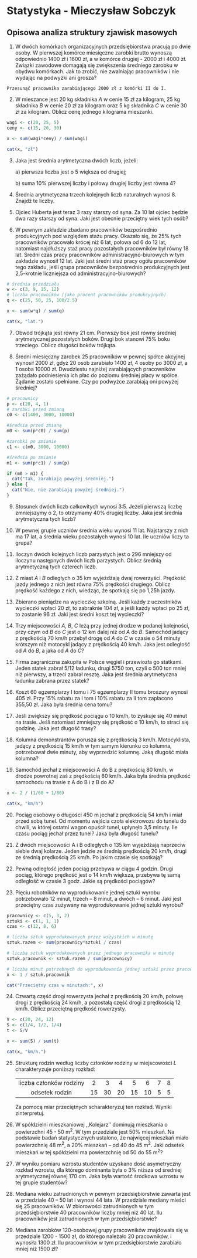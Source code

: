 # Statystyka - Mieczysław Sobczyk

## Opisowa analiza struktury zjawisk masowych

1.  W dwóch komórkach organizacyjnych przedsiębiorstwa pracują po dwie osoby. W pierwszej komórce miesięczne zarobki brutto wynoszą odpowiednio 1400 zł i 1600 zł, a w komórce drugiej - 2000 zł i 4000 zł. Związki zawodowe domagają się zwiększenia średniego zarobku w obydwu komórkach. Jak to zrobić, nie zwalniając pracowników i nie wydając na podwyżki ani grosza?

<!-- -->

    Przesunąć pracownika zarabiającego 2000 zł z komórki II do I.

2.  W mieszance jest 20 kg składnika *A* w cenie 15 zł za kilogram, 25 kg składnika *B* w cenie 20 zł za kilogram oraz 5 kg składnika *C* w cenie 30 zł za kilogram. Oblicz cenę jednego kilograma mieszanki.

```r
wagi <- c(20, 25, 5)
ceny <- c(15, 20, 30)

x <- sum(wagi*ceny) / sum(wagi)

cat(x, "zł")
```

3.  Jaka jest średnia arytmetyczna dwóch liczb, jeżeli:

    a\) pierwsza liczba jest o 5 większa od drugiej;

    b\) suma 10% pierwszej liczby i połowy drugiej liczby jest równa 4?

```{=tex}
\begin{equation}
  \left\{
  \begin{array}{l}
    x_{1} = x_{2} + 5\\
    \frac{x_{1}}{10} + \frac{x_{2}}{2} = 4
  \end{array}
  \right.
\end{equation}
```
```{=tex}
\begin{equation}
  \begin{array}{l}
    \frac{x_{2} + 5}{10} + \frac{x_{2}}{2} = 4 | \cdot10 \\
    x_{2} + 5 + 5x_{2} = 40 \\
    6x_{2} = 35 \\
    x_{2} = \frac{35}{6} \\
    x_{1} = \frac{35}{6} + 5 = \frac{65}{6} \\
    \bar{x} = \frac{x_{1} + x_{2}}{2} = \frac{\frac{65}{6} + \frac{35}{6}}{2} = \frac{100}{12} = 8\frac{1}{3}
  \end{array}
\end{equation}
```
4.  Średnia arytmetyczna trzech kolejnych liczb naturalnych wynosi 8. Znajdź te liczby.

```{=tex}
\begin{equation}
  \left\{
  \begin{array}{l}
    x_{2} = x_{1} + 1 \\
    x_{3} = x_{1} + 2 \\
    \frac{x_{1} + x_{2} + x_{3}}{3} = 8
  \end{array}
  \right.
\end{equation}
```
```{=tex}
\begin{equation}
  \begin{array}{l}
    \frac{x_{1} + (x_{1} + 1) + (x_{1} + 2)}{3} = 8 \\
    3x_{1} + 3 = 24 \\
    3x_{1} = 21 \\
    x_{1} = 7 
  \end{array}
\end{equation}
```
```{=tex}
\begin{equation}
  \left\{
  \begin{array}{l}
    x_{1} = 7 \\
    x_{2} = 8 \\
    x_{3} = 9
  \end{array}
  \right.
\end{equation}
```
5.  Ojciec Huberta jest teraz 3 razy starszy od syna. Za 10 lat ojciec będzie dwa razy starszy od syna. Jaki jest obecnie przeciętny wiek tych osób?

```{=tex}
\begin{equation}
  \left\{
  \begin{array}{l}
    o = 3h \\
    o + 10 = 2 \cdot (h + 10)
  \end{array}
  \right.
\end{equation}
```
```{=tex}
\begin{equation}
  \begin{array}{l}
    3h + 10 = 2 \cdot (h + 10) \\
    3h + 10 = 2h + 20 \\
    h = 10 \\
    o = 3h = 3 \cdot 10 = 30 \\
    \bar{x} = \frac{o + h}{2} = \frac{30 + 10}{2} = 20
  \end{array}
\end{equation}
```
6.  W pewnym zakładzie zbadano pracowników bezpośrednio produkcyjnych pod względem stażu pracy. Okazało się, że 25% tych pracowników pracowało krócej niż 6 lat, połowa od 6 do 12 lat, natomiast najdłuższy staż pracy pozostałych pracowników był równy 18 lat. Średni czas pracy pracowników administracyjno-biurowych w tym zakładzie wynosił 12 lat. Jaki jest średni staż pracy ogółu pracowników tego zakładu, jeśli grupa pracowników bezpośrednio produkcyjnych jest 2,5-krotnie liczniejsza od administracyjno-biurowych?

```r
# średnia przedziału
w <- c(3, 9, 15, 12)
# liczba pracowników (jako procent pracowników produkcyjnych)
q <- c(25, 50, 25, 100/2.5)

x <- sum(w*q) / sum(q)

cat(x, "lat.")
```

7.  Obwód trójkąta jest równy 21 cm. Pierwszy bok jest równy średniej arytmetycznej pozostałych boków. Drugi bok stanowi 75% boku trzeciego. Oblicz długości boków trójkąta.

```{=tex}
\begin{equation}
  \left\{
  \begin{array}{l}
    a + b + c = 21 \\
    a = \frac{b + c}{2} \\
    b = \frac{3}{4} c
  \end{array}
  \right.
\end{equation}
```
```{=tex}
\begin{equation}
  \left\{
  \begin{array}{l}
    a + b + c = 21 \\
    2a = b + c \\
    a = \frac{\frac{3}{4} c + c}{2} 
  \end{array}
  \right.
\end{equation}
```
```{=tex}
\begin{equation}
  \left\{
  \begin{array}{l}
    a + 2a = 21 \\
    a = \frac{7}{8} c 
  \end{array}
  \right.
\end{equation}
```
```{=tex}
\begin{equation}
  \begin{array}{l}
    a = 7 \\
    7 = \frac{7}{8} c \\
    c = 8 \\
    b = 6
  \end{array}
\end{equation}
```
```{=tex}
\begin{equation}
  \left\{
  \begin{array}{l}
    a  = 7 \\
    b = 6 \\
    c = 8 
  \end{array}
  \right.
\end{equation}
```
8.  Średni miesięczny zarobek 25 pracowników w pewnej spółce akcyjnej wynosił 2000 zł, gdyż 20 osób zarabiało 1400 zł, 4 osoby po 3000 zł, a 1 osoba 10000 zł. Dwudziestu najniżej zarabiających pracowników zażądało podniesienia ich płac do poziomu średniej płacy w spółce. Żądanie zostało spełnione. Czy po podwyżce zarabiają oni powyżej średniej?

```r
# pracownicy
p <- c(20, 4, 1)
# zarobki przed zmianą
c0 <- c(1400, 3000, 10000)

#średnia przed zmianą
m0 <- sum(p*c0) / sum(p)

#zarobki po zmianie
c1 <- c(m0, 3000, 10000)

#średnia po zmianie
m1 <- sum(p*c1) / sum(p)

if (m0 > m1) {
  cat("Tak, zarabiają powyżej średniej.")
} else {
  cat("Nie, nie zarabiają powyżej średniej.")
}
```

9.  Stosunek dwóch liczb całkowitych wynosi 3:5. Jeżeli pierwszą liczbę zmniejszymy o 2, to otrzymamy 40% drugiej liczby. Jaka jest średnia arytmetyczna tych liczb?

```{=tex}
\begin{equation}
  \left\{
  \begin{array}{l}
    5x_{1} = 3x_{2} \\
    x_{1} - 2 = \frac{2}{5} x_{2} | \cdot 5
  \end{array}
  \right.
\end{equation}
```
```{=tex}
\begin{equation}
  \left\{
  \begin{array}{l}
    5x_{1} = 3x_{2} \\
    5x_{1} - 10 = 2 x_{2}
  \end{array}
  \right.
\end{equation}
```
```{=tex}
\begin{equation}
  \begin{array}{l}
    x_{2} = 10 \\
    x_{1} - 2 = \frac{2}{5} \cdot 10 \\
    x_{1} = 6 \\
    \bar{x} = \frac{x_{1} + x_{2}}{2} = \frac{6 + 10}{2} = 8
  \end{array}
\end{equation}
```
10. W pewnej grupie uczniów średnia wieku wynosi 11 lat. Najstarszy z nich ma 17 lat, a średnia wieku pozostałych wynosi 10 lat. Ile uczniów liczy ta grupa?

```{=tex}
\begin{equation}
  \begin{array}{l}
    \frac{17 + 10 \cdot (n-1)}{n} = 11 \\
    17 + 10 \cdot (n-1) = 11n \\
    17 + 10n - 10 = 11n \\
    n = 7
  \end{array}
\end{equation}
```
11. Iloczyn dwóch kolejnych liczb parzystych jest o 296 mniejszy od iloczynu następnych dwóch liczb parzystych. Oblicz średnią arytmetyczną tych czterech liczb.

```{=tex}
\begin{equation}
  \left\{
  \begin{array}{l}
    x_{1} x_{2} + 296 = x_{3} x_{4} \\
    x_{2} = x_{1} + 2 \\
    x_{3} = x_{1} + 4 \\
    x_{4} = x_{1} + 6
  \end{array}
  \right.
\end{equation}
```
```{=tex}
\begin{equation}
  \begin{array}{l}
    x_{1} \cdot (x_{1} + 2) + 296 = (x_{1} + 4) \cdot (x_{1} + 6) \\
    x_{1}^{2} + 2x_{1} + 296 = x_{1}^{2} + 10x_{1} + 24 \\
    -8x_{1} = -272 \\
    x_{1} = 34 \\
    \bar{x} = \frac{x_{1} + x_{2} + x_{3} + x_{4}}{4} = \frac{34 + 36 + 38 + 40}{4} = 37
  \end{array}
\end{equation}
```
12. Z miast *A* i *B* odległych o 35 km wyjeżdżają dwaj rowerzyści. Prędkość jazdy jednego z nich jest równa 75% prędkości drugiego. Oblicz prędkość każdego z nich, wiedząc, że spotkają się po 1,25h jazdy.

```{=tex}
\begin{equation}
  \left\{
  \begin{array}{l}
    V_{A} = \frac{3}{4} V_{B} \\
    V_{A} = \frac{S_{A}}{t_{A}} \\
    V_{B} = \frac{S_{B}}{t_{B}} \\
    t_{A} = t_{B} = \frac{5}{4} \\
    S_{A} + S_{B} = 35
  \end{array}
  \right.
\end{equation}
```
```{=tex}
\begin{equation}
  \begin{array}{l}
    \frac{S_{A}}{t_{A}} = \frac{3}{4} \cdot \frac{S_{B}}{t_{B}} \\
    \frac{S_{A}}{t_{A}} = \frac{3}{4} \cdot \frac{35 - S_{A}}{t_{A}} | \cdot t_{A} \\
    S_{A} = \frac{3}{4} \cdot (35 - S_{A}) \\
    \frac{7}{4} S_{A} = \frac{105}{4} \\
    S_{A} = 15 \\
    V_{A} = \frac{15}{\frac{5}{4}} = 12 \\
    \frac{3}{4} V_{B} = 12 \\ 
    V_{B} = 16
  \end{array}
\end{equation}
```
```{=tex}
\begin{equation}
  \left\{
  \begin{array}{l}
    V_{A} = 12 \\
    V_{B} = 16
  \end{array}
  \right.
\end{equation}
```

13. Zbierano pieniądze na wycieczkę szkolną. Jeśli każdy z uczestników wycieczki wpłaci 20 zł, to zabraknie 104 zł, a jeśli każdy wpłaci po 25 zł, to zostanie 96 zł. Jaki jest średni koszt tej wycieczki?

\begin{equation}
  \left\{
  \begin{array}{l}
    X = 20n + 104 \\
    X = 25n - 96 \\
    \bar{x} = \frac{X}{n}
  \end{array}
  \right.
\end{equation}
    
\begin{equation}
  \begin{array}{l}
    20n + 104 = 25n - 96 \\
    5n = 200 \\
    n = 40 \\
    X = 20 \cdot 40 + 104 = 904 \\
    \bar{x} = \frac{904}{40} = 22.6
  \end{array}
\end{equation}

14. Trzy miejscowości *A*, *B*, *C* leżą przy jednej drodze w podanej kolejności, przy czym od *B* do *C* jest o 12 km dalej niż od *A* do *B*. Samochód jadący z prędkością 70 km/h przebył drogę od *A* do *C* w czasie o 54 minuty krótszym niż motocykl jadący z prędkością 40 km/h. Jaka jest odległość od *A* do *B*, a jaka od *A* do *C*?

\begin{equation}
  \left\{
  \begin{array}{l}
    S_{AB} + S_{BC} = S_{AC} \\
    S_{AB} = S_{BC} - 12 \\
    \frac{S_{AC}}{70} + \frac{9}{10} = \frac{S_{AC}}{40}
  \end{array}
  \right.
\end{equation}

\begin{equation}
  \begin{array}{l}
    \frac{S_{AC}}{70} + \frac{9}{10} = \frac{S_{AC}}{40} | \cdot 280 \\
    4S_{AC} + 252 = 7S_{AC} \\
    3S_{AC} = 252 \\
    S_{AC} = 84 \\
    S_{AB} + S_{BC} = 84 \\
    S_{BC} - 12 + S_{BC} = 84 \\
    S_{BC} = 48 \\
    S_{AB} = 48 - 12 = 36
  \end{array}
\end{equation}

\begin{equation}
  \left\{
  \begin{array}{l}
    S_{AB} = 36 \\
    S_{AC} = 84
  \end{array}
  \right.
\end{equation}

15. Firma zagraniczna zakupiła w Polsce węgiel i przewiozła go statkami. Jeden statek zabrał 5/12 ładunku, drugi 5750 ton, czyli o 500 ton mniej niż pierwszy, a trzeci zabrał resztę. Jaka jest średnia arytmetyczna ładunku zabrana przez statek?

\begin{equation}
  \left\{
  \begin{array}{l}
    X = x_{1} + x_{2} + x_{3} \\
    x_{1} = \frac{5}{12} X \\
    x_{2} = 5750 \\
    x_{2} = x_{1} - 500 \\
    \bar{x} = \frac{X}{3}
  \end{array}
  \right.
\end{equation}

\begin{equation}
  \begin{array}{l}
    x_{1} - 500 = 5750 \\
    x_{1} = 6250 \\
    6250 = \frac{5}{12} X \\
    X = 15000 \\
    \bar{x} = \frac{15000}{3} = 5000
  \end{array}
\end{equation}

16. Koszt 60 egzemplarzy I tomu i 75 egzemplarzy II tomu broszury wynosi 405 zł. Przy 15% rabatu za I tom i 10% rabatu za II tom zapłacono 355,50 zł. Jaka była średnia cena tomu?

\begin{equation}
  \begin{array}{l}
    \bar{x} = \frac{450}{60+75} = 3
  \end{array}
\end{equation}

17. Jeśli zwiększy się prędkość pociągu o 10 km/h, to zyskuje się 40 minut na trasie. Jeśli natomiast zmniejszy się prędkość o 10 km/h, to straci się godzinę. Jaka jest długość trasy?

\begin{equation}
  \left\{
  \begin{array}{l}
  V = \frac{S}{t} \implies S = Vt\\
  V + 10 = \frac{S}{t-\frac{2}{3}} \implies S = (V + 10) (t - \frac{2}{3}) \\
  V - 10 = \frac{S}{t+1} \implies S = (V - 10) (t + 1)
  \end{array}
  \right.
\end{equation}

\begin{equation}
  \left\{
  \begin{array}{l}
    Vt = (V + 10) (t - \frac{2}{3}) \\
    Vt = (V - 10) (t + 1)
  \end{array}
  \right.
\end{equation}

\begin{equation}
  \left\{
  \begin{array}{l}
    Vt = Vt - \frac{2}{3} V + 10t - \frac{20}{3} \\
    Vt = Vt + V - 10t - 10
  \end{array}
  \right.
\end{equation}

\begin{equation}
  \left\{
  \begin{array}{l}
    \frac{2}{3} V = 10t - \frac{20}{3} \\
    V = 10t + 10
  \end{array}
  \right.
\end{equation}

\begin{equation}
  \begin{array}{l}
    V - \frac{2}{3}V = 10t + 10 - 10t + \frac{20}{3} \\
    \frac{1}{3} V = 10 + \frac{20}{3} | \cdot 3 \\
    V = 30 + 20 = 50 \\
    50 = 10t + 10 \implies t = 4 \\
    S = Vt = 50 \cdot 4 = 200
  \end{array}
\end{equation}



18. Kolumna demonstrantów porusza się z prędkością 3 km/h. Motocyklista, jadący z prędkością 15 km/h w tym samym kierunku co kolumna, potrzebował dwie minuty, aby wyprzedzić kolumnę. Jaką długość miała kolumna?

\begin{equation}
  \begin{array}{l}
    V = 15 - 3 = 12 \\
    t = \frac{2}{60} \\
    S = Vt = 12 \cdot \frac{2}{60} = 0.4 [km]
  \end{array}
\end{equation}

19. Samochód jechał z miejscowości A do B z prędkością 80 km/h, w drodze powrotnej zaś z prędkością 60 km/h. Jaka była średnia prędkość samochodu na trasie z A do B i z B do A?

```r
x <- 2 / (1/60 + 1/80)

cat(x, "km/h")
```


20. Pociąg osobowy o długości 450 m jechał z prędkością 54 km/h i miał przed sobą tunel. Od momentu wejścia czoła elektrowozu do tunelu do chwili, w której ostatni wagon opuścił tunel, upłynęło 3,5 minuty. Ile czasu pociąg jechał przez tunel? Jaka była długość tunelu?

\begin{equation}
  \left\{
  \begin{array}{l}
    V = 54 \\
    V = \frac{S}{t} \\
    V = \frac{S + 0.45}{\frac{3.5}{60}}
  \end{array}
  \right.
\end{equation}

\begin{equation}
  \begin{array}{l}
    54 = \frac{S + 0.45}{\frac{3.5}{60}} | \cdot \frac{3.5}{60} \\
    S + 0.45 = 54 \cdot \frac{3.5}{60} \\
    S = 54 \cdot \frac{3.5}{60} - 0.45 = 2.7 \\
    V = \frac{S}{t} \implies t = \frac{S}{V} \\
    t = \frac{2.7}{54} = 0.05
  \end{array}
\end{equation}

\begin{equation}
  \left\{
  \begin{array}{l}
    S = 2.7 [km] \\
    t = 0.05 [h] = 3 [min]
  \end{array}
  \right.
\end{equation}

21. Z dwóch miejscowości A i B odległych o 135 km wyjeżdżają naprzeciw siebie dwaj kolarze. Jeden jedzie ze średnią prędkością 20 km/h, drugi ze średnią prędkością 25 km/h. Po jakim czasie się spotkają?

\begin{equation}
  \left\{
  \begin{array}{l}
    V = \frac{S}{t} \implies t = \frac{S}{V} \\
    S = 135 \\
    V = 20 + 25
  \end{array}
  \right.
\end{equation}

\begin{equation}
  \begin{array}{l}
    t = \frac{135}{20 + 25} = 3 [h]
  \end{array}
\end{equation}

22. Pewną odległość jeden pociąg przebywa w ciągu 4 godzin. Drugi pociąg, którego prędkość jest o 14 km/h większa, przebywa tę samą odległość w czasie 3 godz. Jakie są prędkości pociągów?

\begin{equation}
  \left\{
  \begin{array}{l}
    V_{1} = \frac{S_{1}}{t_{1}} \\
    V_{2} = \frac{S_{2}}{t_{2}} \\
    t_{1} = 4 \\
    t_{2} = 3 \\
    V_{2} = V_{1} + 14 \\
    S_{1} = S_{2}
  \end{array}
  \right.
\end{equation}

\begin{equation}
  \begin{array}{l}
    \frac{S_{2}}{t_{2}} = \frac{S_{1}}{t_{1}} + 14 \\
    \frac{S_{1}}{3} = \frac{S_{1}}{4} + 14 \\
    \frac{S_{1}}{3} - \frac{S_{1}}{4} = 14 \\
    \frac{S_{1}}{12} = 14 \implies S_{1} = 14 \cdot 12 = 168 \\
    V_{1} = \frac{168}{4} = 42 \\
    V_{2} = 42 + 14 = 56
  \end{array}
\end{equation}

\begin{equation}
  \left\{
  \begin{array}{l}
    V_{1} = 42 \\
    V_{2} = 56
  \end{array}
  \right.
\end{equation}

23. Pięciu robotników na wyprodukowanie jednej sztuki wyrobu potrzebowało 12 minut, trzech -- 8 minut, a dwóch -- 6 minut. Jaki jest przeciętny czas zużywany na wyprodukowanie jednej sztuki wyrobu?

```r
pracownicy <- c(5, 3, 2)
sztuki <- c(1, 1, 1)
czas <- c(12, 8, 6)

# liczba sztuk wyprodukowanych przez wszystkich w minutę
sztuk.razem <- sum(pracownicy*sztuki / czas) 

# liczba sztuk wyprodukowanych przez jednego pracownika w minutę
sztuk.pracownik <- sztuk.razem / sum(pracownicy)

# liczba minut potrzebnych do wyprodukowania jednej sztuki przez pracownika
x <- 1 / sztuk.pracownik

cat("Przeciętny czas w minutach:", x)
```

24. Czwartą część drogi rowerzysta jechał z prędkością 20 km/h, połowę drogi z prędkością 24 km/h, a pozostałą część drogi z prędkością 12 km/h. Oblicz przeciętną prędkość rowerzysty.

```r
V <- c(20, 24, 12)
S <- c(1/4, 1/2, 1/4)
t <- S/V

x <- sum(S) / sum(t)

cat(x, "km/h.")
```


25. Strukturę rodzin według liczby członków rodziny w miejscowości *L* charakteryzuje poniższy rozkład:

    |                         |     |     |     |     |     |     |     |
    |:-----------------------:|:---:|:---:|:---:|:---:|:---:|:---:|:---:|
    | liczba członków rodziny |  2  |  3  |  4  |  5  |  6  |  7  |  8  |
    |     odsetek rodzin      | 15  | 30  | 20  | 15  | 10  |  5  |  5  |

    Za pomocą miar przeciętnych scharakteryzuj ten rozkład. Wyniki zinterpretuj.

26. W spółdzielni mieszkaniowej ,,Kolejarz'' dominują mieszkania o powierzchni 45 - 50 m^2^. W tym przedziale jest 50% mieszkań. Na podstawie badań statystycznych ustalono, że najwięcej mieszkań miało powierzchnię 48 m^2^, a 20% mieszkań -- od 40 do 45 m^2^. Jaki odsetek mieszkań w tej spółdzielni ma powierzchnię od 50 do 55 m^2^?

27. W wyniku pomiaru wzrostu studentów uzyskano dość asymetryczny rozkład wzrostu, dla którego dominanta była o 3% niższa od średniej arytmetycznej równej 170 cm. Jaka była wartość środkowa wzrostu w tej grupie studentów?

28. Mediana wieku zatrudnionych w pewnym przedsiębiorstwie zawarta jest w przedziale 40 -- 50 lat i wynosi 44 lata. W przedziale mediany mieści się 25 pracowników. W zbiorowości zatrudnionych w tym przedsiębiorstwie 40 pracowników liczby mniej niż 40 lat. Ilu pracowników jest zatrudnionych w tym przedsiębiorstwie?

29. Mediana zarobków 120-osobowej grupy pracowników znajdowała się w przedziale 1200 - 1500 zł, do którego należało 20 pracowników, i wynosiła 1300 zł. Ilu pracowników w tym przedsiębiorstwie zarabiało mniej niż 1500 zł?

